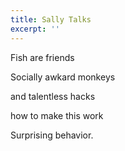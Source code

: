 ```yaml
---
title: Sally Talks
excerpt: ''
---
```


Fish are friends

Socially awkard monkeys

and talentless hacks

how to make this work

Surprising behavior.
